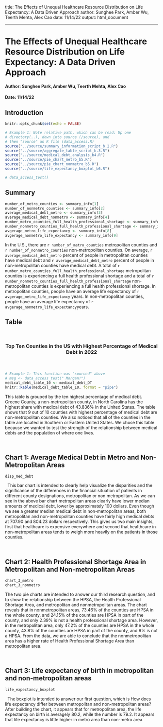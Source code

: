 title: The Effects of Unequal Healthcare Resource Distribution on Life Expectancy: A Data Driven Approach
author: Sunghee Park, Amber Wu, Teerth Mehta, Alex Cao
date: 11/14/22
output: html_document

---

# The Effects of Unequal Healthcare Resource Distribution on Life Expectancy: A Data Driven Approach
#### Author: Sunghee Park, Amber Wu, Teerth Mehta, Alex Cao
#### Date: 11/14/22

## Introduction




```r
knitr::opts_chunk$set(echo = FALSE)
```

```r
# Example 1: Note relative path, which can be read: Up one
# directory(..), down into source (/source), and 
# then "source" an R file (data_access.R)
source("../source/summary_information_script_b.2.R")
source("../source/aggregate_table_script_b.3.R")
source("../source/medical_debt_analysis_b4.R")
source("../source/pie_chart_metro_b5.R")
source("../source/pie_chart_nonmetro_b5.R")
source("../source/life_expectancy_boxplot_b6.R")

# data_access_test()
```
## Summary
```r
number_of_metro_counties <- summary_info[1]
number_of_nonmetro_counties <- summary_info[2]
average_medical_debt_metro <- summary_info[3]
average_medical_debt_nonmetro <- summary_info[4]
number_metro_counties_full_health_professional_shortage <- summary_info[6]
number_nonmetro_counties_full_health_professional_shortage <- summary_info[7]
avgerage_metro_life_expectancy <- summary_info[8]
avgerage_nonmetro_life_expectancy <- summary_info[9]

```
In the U.S., there are `r number_of_metro_counties` metropolitan counties and `r number_of_nonmetro_counties` non-metropolitan counties. On average, `r average_medical_debt_metro` percent of people in metropolitan counties have medical debt and `r average_medical_debt_metro` percent of people in non-metropolitan counties have medical debt. A total of `r number_metro_counties_full_health_professional_shortage` metropolitan counties is experiencing a full health professional shortage and a total of `r number_nonmetro_counties_full_health_professional_shortage` non-metropolitan counties is experiencing a full health professional shortage. In metropolitan counties, people have an average life expectancy of `r avgerage_metro_life_expectancy` years. In non-metropolitan counties, people have an average life expectancy of `r avgerage_nonmetro_life_expectancy`years.


## Table

&nbsp;
&nbsp;


<center> <h3> __Top Ten Counties in the US with Highest Percentage of Medical Debt in 2022__ <h3> </center>


&nbsp;

```r
# Example 1: This function was "sourced" above
# msg <- data_access_test(" Morgan!")
medical_debt_table_10 <- medical_debt_DT
knitr::kable(medical_debt_table_10, format = "pipe")
```
This table is grouped by the ten highest percentage of medical debt. Greene County, a non-metropolitan county, in North Carolina has the highest share with medical debt of 43.836% in the United States. The table shows that 9 out of 10 counties with highest percentage of medical debt are non-metropolitan counties. We also noticed that all of the counties in the table are located in Southern or Eastern United States. We chose this table because we wanted to test the strength of the relationship between medical debts and the population of where one lives.
  
&nbsp;
&nbsp;

## Chart 1: Average Medical Debt in Metro and Non-Metropolitan Areas
```r
disp_med_debt
```
&nbsp;
This bar chart is intended to clearly help visualize the disparities and the significance of the differences in the financial situation of patients in different county designations, metropolitan or non metropolitan. As we can see in the above bar chart metropolitan areas clearly have lower median amounts of medical debt, lower by approximately 100 dollars. Even though we see a greater median medical debt in non-metropolitan areas, both metropolitan and non-metropolitan counties have fairly high medical debts at 707.90 and 804.23 dollars respectively. This gives us two main insights, first that healthcare is expensive everywhere and second that healthcare in non-metropolitan areas tends to weigh more heavily on the patients in those counties.
 
&nbsp;
&nbsp;

## Chart 2: Health Professional Shortage Area in Metropolitan and Non-metropolitan Areas
```r
chart_3_metro
chart_3_nonmetro
```
The two pie charts are intended to answer our third research question, and to show the relationship between the HPSA, the Health Professional Shortage Area, and metropolitan and nonmetropolitan areas. The chart reveals that in nonmetropolitan areas, 73.46% of the counties are HPSA in the whole county, and 24.15% of the counties are HPSA in part of the county, and only 2.39% is not a health professional shortage area. However, in the metropolitan area, only 47.2% of the counties are HPSA in the whole county, 43.8% of the counties are HPSA in part of the county, and 9% is not a HPSA. From the data, we are able to conclude that the nonmetropolitan area has a higher rate of Health Professional Shortage Area than metropolitan area. 

&nbsp;
&nbsp;

## Chart 3: Life expectancy of birth in metropolitan and non-metropolitan areas
```r
life_expectancy_boxplot
```
&nbsp; 
The boxplot is intended to answer our first question, which is How does life expectancy differ between metropolitan and non-metropolitan areas? After building the chart, it appears that for metropolitan area, the life expectancy on birth is averagely 80.2, while the number is 79.2. It appears that life expectancy is little higher in metro area than non-metro area. 

